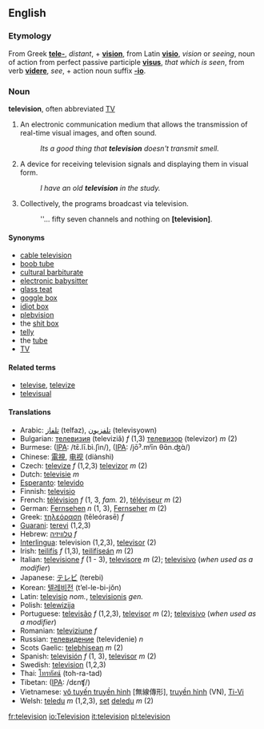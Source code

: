 {{Wikipedia}}
==English==
===Etymology===
From Greek '''[[tele-]]''', ''distant'', + '''[[vision]]''', from Latin '''[[visio]]''', ''vision'' or ''seeing'', noun of action from perfect passive participle '''[[visus]]''', ''that which is seen'', from verb '''[[videre]]''', ''see'', + action noun suffix '''[[-io]]'''.

===Noun===
'''television''', often abbreviated [[TV]]

# An electronic communication medium that allows the transmission of real-time visual images, and often sound.
#: ''Its a good thing that '''television''' doesn't transmit smell.''
# A device for receiving television signals and displaying them in visual form.
#: ''I have an old '''television''' in the study.''
# Collectively, the programs broadcast via television.
#: ''... fifty seven channels and nothing on '''[television]'''.

====Synonyms====
*[[cable television]]
*[[boob tube]]
*[[cultural barbiturate]]
*[[electronic babysitter]]
*[[glass teat]]
*[[goggle box]]
*[[idiot box]]
*[[plebvision]]
*the [[shit box]]
*[[telly]]
*the [[tube]]
*[[TV]]

====Related terms====
*[[televise]], [[televize]]
*[[televisual]]

====Translations====
*Arabic: [[تلفاز]] (telfaz), [[تلفزيون]] (televisyown)
*Bulgarian: [[телевизия]] (televiziǎ) ''f'' (1,3) [[телевизор]] (televizor) ''m'' (2)
*Burmese: ([[IPA]]: /tɛ̄.lī.bì.ʃìn/), ([[IPA]]: /jōˀ.mʲīn θɑ̄n.ʤɑ̀/)
*Chinese: [[電視]], [[电视]] (diànshì)
*Czech: [[televize]] ''f'' (1,2,3) [[televizor]] ''m'' (2)
*Dutch: [[televisie]] ''m''
*[[Esperanto]]: [[televido]]
*Finnish: [[televisio]]
*French: [[télévision]] ''f'' (1, 3,  ''fam.'' 2), [[téléviseur]] ''m'' (2)
*German: [[:de:Fernsehen|Fernsehen]] ''n'' (1, 3), [[:de:Fernseher|Fernseher]] ''m'' (2)
*Greek: [[τηλεόραση]] (tēleórasē) ''f''
*[[Guarani]]: [[terevi]] (1,2,3)
*Hebrew: [[טלוויזיה]] ''f''
*[[Interlingua]]: television (1,2,3), [[televisor]] (2)
*Irish: [[teilifís]] ''f'' (1,3), [[teilifíseán]] ''m'' (2)
*Italian: [[televisione]] ''f'' (1 - 3), [[televisore]] ''m'' (2); [[televisivo]] (''when used as a modifier'')
*Japanese: [[テレビ]] (terebi)
*Korean: [[텔레비전]] (tʼel-le-bi-jŏn)
*Latin: [[televisio]] ''nom.'', [[televisionis]] ''gen.''
*Polish: [[telewizija]]
*Portuguese: [[televisão]] ''f'' (1,2,3), [[televisor]] ''m'' (2); [[televisivo]] (''when used as a modifier'')
*Romanian: [[televiziune]] ''f''
*Russian: [[телевидение]] (televidenie) ''n''
*Scots Gaelic: [[telebhisean]] ''m'' (2)
*Spanish: [[televisión]] ''f'' (1, 3), [[televisor]] ''m'' (2)
*Swedish: [[television]] (1,2,3)
*Thai: [[โทรทัศน์]] (toh-ra-tad)
*Tibetan: ([[IPA]]: /dɛnʧ/)
*Vietnamese: [[vô tuyến truyền hình]] [無線傳形], [[truyền hình]] (VN), [[Ti-Vi]]
*Welsh: [[teledu]] ''m'' (1,2,3), [[set]] [[teledu|deledu]] ''m'' (2)

[[fr:television]]
[[io:Television]]
[[it:television]]
[[pl:television]]